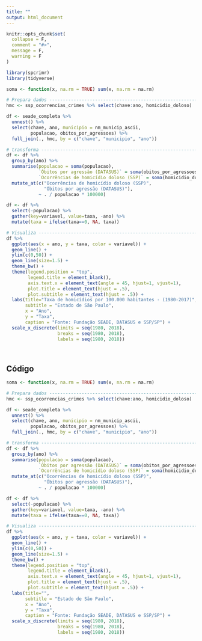```yaml
---
title: ""
output: html_document
---
```



```r
knitr::opts_chunk$set(
  collapse = F,
  comment = "#>",
  message = F,
  warning = F
)
```

```r
library(spcrimr)
library(tidyverse)

soma <- function(x, na.rm = TRUE) sum(x, na.rm = na.rm)

# Prepara dados ----------------------------------------------------------------
hmc <- ssp_ocorrencias_crimes %>% select(chave:ano, homicidio_doloso)

df <- seade_completa %>%
  unnest() %>%
  select(chave, ano, municipio = nm_municip_ascii,
         populacao, obitos_por_agressoes) %>%
  full_join(., hmc, by = c("chave", "municipio", "ano"))

# transforma -------------------------------------------------------------------
df <- df %>%
  group_by(ano) %>%
  summarise(populacao = soma(populacao),
            `Óbitos por agressão (DATASUS)` = soma(obitos_por_agressoes),
            `Ocorrências de homicídio doloso (SSP)` = soma(homicidio_doloso)) %>%
  mutate_at(c("Ocorrências de homicídio doloso (SSP)",
              "Óbitos por agressão (DATASUS)"),
            ~ . / populacao * 100000)

df <- df %>%
  select(-populacao) %>%
  gather(key=variavel, value=taxa, -ano) %>%
  mutate(taxa = ifelse(taxa==0, NA, taxa))

# Visualiza --------------------------------------------------------------------
df %>% 
  ggplot(aes(x = ano, y = taxa, color = variavel)) +
  geom_line() +
  ylim(c(0,50)) +
  geom_line(size=1.5) +
  theme_bw() +
  theme(legend.position = "top",
        legend.title = element_blank(),
        axis.text.x = element_text(angle = 45, hjust=1, vjust=1),
        plot.title = element_text(hjust = .5),
        plot.subtitle = element_text(hjust = .5)) +
  labs(title="Taxa de homicídios por 100.000 habitantes - (1980-2017)",
       subtitle = "Estado de São Paulo",
       x = "Ano",
       y = "Taxa",
       caption = "Fonte: Fundação SEADE, DATASUS e SSP/SP") +
  scale_x_discrete(limits = seq(1980, 2018),
                   breaks = seq(1980, 2018),
                   labels = seq(1980, 2018)) 

  

```


## Código

```r
soma <- function(x, na.rm = TRUE) sum(x, na.rm = na.rm)

# Prepara dados ----------------------------------------------------------------
hmc <- ssp_ocorrencias_crimes %>% select(chave:ano, homicidio_doloso)

df <- seade_completa %>%
  unnest() %>%
  select(chave, ano, municipio = nm_municip_ascii,
         populacao, obitos_por_agressoes) %>%
  full_join(., hmc, by = c("chave", "municipio", "ano"))

# transforma -------------------------------------------------------------------
df <- df %>%
  group_by(ano) %>%
  summarise(populacao = soma(populacao),
            `Óbitos por agressão (DATASUS)` = soma(obitos_por_agressoes),
            `Ocorrências de homicídio doloso (SSP)` = soma(homicidio_doloso)) %>%
  mutate_at(c("Ocorrências de homicídio doloso (SSP)",
              "Óbitos por agressão (DATASUS)"),
            ~ . / populacao * 100000)

df <- df %>%
  select(-populacao) %>%
  gather(key=variavel, value=taxa, -ano) %>%
  mutate(taxa = ifelse(taxa==0, NA, taxa))

# Visualiza --------------------------------------------------------------------
df %>% 
  ggplot(aes(x = ano, y = taxa, color = variavel)) +
  geom_line() +
  ylim(c(0,50)) +
  geom_line(size=1.5) +
  theme_bw() +
  theme(legend.position = "top",
        legend.title = element_blank(),
        axis.text.x = element_text(angle = 45, hjust=1, vjust=1),
        plot.title = element_text(hjust = .5),
        plot.subtitle = element_text(hjust = .5)) +
  labs(title="",
       subtitle = "Estado de São Paulo",
       x = "Ano",
       y = "Taxa",
       caption = "Fonte: Fundação SEADE, DATASUS e SSP/SP") +
  scale_x_discrete(limits = seq(1980, 2018),
                   breaks = seq(1980, 2018),
                   labels = seq(1980, 2018)) 

  
```